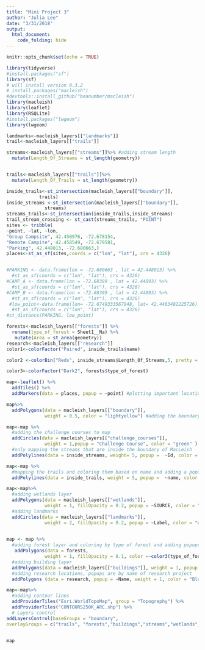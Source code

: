 ```yaml
---
title: "Mini Project 3"
author: "Julia Lee"
date: "3/31/2018"
output: 
  html_document:
    code_folding: hide
---
```

```r
knitr::opts_chunk$set(echo = TRUE)

library(tidyverse)
#install.packages("sf")
library(sf)
# will install version 0.3.2
# install.packages("macleish")
#devtools::install_github("beanumber/macleish")
library(macleish)
library(leaflet)
library(RSQLite)
#install.packages("lwgeom")
library(lwgeom)
```

```r
landmarks<-macleish_layers[["landmarks"]]
trail<-macleish_layers[["trails"]]

streams<-macleish_layers[["streams"]]%>% #adding stream length
  mutate(Length_Of_Streams = st_length(geometry))


trails<-macleish_layers[["trails"]]%>%
  mutate(Length_Of_Trails = st_length(geometry))

inside_trails<-st_intersection(macleish_layers[["boundary"]],
            trails)
inside_streams <-st_intersection(macleish_layers[["boundary"]],
              streams)
streams_trails<-st_intersection(inside_trails,inside_streams)
trail_stream_crossing <- st_cast(streams_trails, "POINT")
sites <- tribble(
~point, ~lat, ~lon,
"Group Campsite", 42.450976, -72.678154,
"Remote Campite", 42.458549, -72.679581,
"Parking", 42.448013, -72.680663,)
places<-st_as_sf(sites,coords = c("lon", "lat"), crs = 4326)



```

```r
#PARKING <- data.frame(lon = -72.680663 , lat = 42.448013) %>% 
  #st_as_sf(coords = c("lon", "lat"), crs = 4326)
#CAMP_A <- data.frame(lon = -72.68389 , lat = 42.44893) %>% 
  #st_as_sf(coords = c("lon", "lat"), crs = 4326)
#CAMP_B <- data.frame(lon = -72.68389 , lat = 42.44893) %>% 
  #st_as_sf(coords = c("lon", "lat"), crs = 4326)
 #low_point<-data.frame(lon= -72.6749333567048, lat= 42.4463482225726) %>%
  #st_as_sf(coords = c("lon", "lat"), crs = 4326)
#st_distance(PARKING, low_point)

```

```r
forests<-macleish_layers[["forests"]] %>%
  rename(type_of_forest = Sheet1__Na) %>%
   mutate(Area = st_area(geometry))
research<-macleish_layers[["research"]]
color1<-colorFactor("Paired", inside_trails$name)

color2 <-colorBin("Reds", inside_streams$Length_Of_Streams,5, pretty = FALSE)

color3<-colorFactor("Dark2", forests$type_of_forest)

```

```r
map<-leaflet() %>%
  addTiles() %>%
  addMarkers(data = places, popup = ~point) #plotting important locations (parking lot, ground campsite, remote campsite)
```

```r
map%>%
  addPolygons(data = macleish_layers[["boundary"]], 
              weight = 0.5, color = "lightyellow") #adding the boundary layer 
```

```r
map<-map %>% 
  #adding the challenge courses to map  
  addCircles(data = macleish_layers[["challenge_courses"]], 
              weight = 1,popup = "Challenge Course", color = "green" ) %>%
  #only mapping the streams that are inside the boundary of MacLeish
  addPolylines(data = inside_streams, weight= 5, popup =  ~Id, color = "Gray") 
```

```r
map<-map %>%
  #mapping the trails and coloring them based on name and adding a popup to show the name of each trail by clicking on it
  addPolylines(data = inside_trails, weight = 5, popup =  ~name, color = ~color1(name)) 
```


```r
map<-map%>%
  #adding wetlands layer
  addPolygons(data = macleish_layers[["wetlands"]], 
              weight = 1, fillOpacity = 0.2, popup = ~SOURCE, color = "dodgerblue") %>%
  #adding landmarks
  addCircles(data = macleish_layers[["landmarks"]], 
              weight = 2, fillOpacity = 0.2, popup = ~Label, color = "orange") 
  
```


```r
map <- map %>%
  #adding forest layer and coloring by type of forest and adding popups that tell the map user what kind of forest
   addPolygons(data = forests, 
              weight = 1, fillOpacity = 0.1, color =~color3(type_of_forest), popup = ~type_of_forest)%>%
  #adding building layer
  addPolygons(data = macleish_layers[["buildings"]], weight = 1, popup = ~name) %>%
  #adding research locations, popups are by name of research project
  addPolygons (data = research, popup = ~Name, weight = 1, color = "Black") 
```

```r
map<-map%>%
  #adding contour lines
  addProviderTiles("Esri.WorldTopoMap", group = "Topography") %>%
  addProviderTiles("CONTOURS250K_ARC.shp") %>%
  # Layers control
addLayersControl(baseGroups = "boundary",
overlayGroups = c("trails", "forests","buildings","streams","wetlands","challenge_courses" ), options = layersControlOptions(collapsed = FALSE))  

  
map
```








